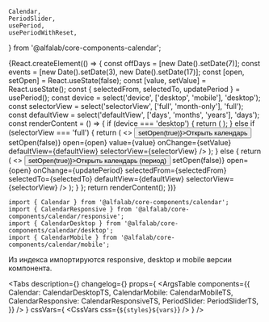     Calendar,
    PeriodSlider,
    usePeriod,
    usePeriodWithReset,
} from '@alfalab/core-components-calendar';



<Meta title=' Components/Forms/Calendars/Calendar' component={Calendar} />

<!-- Canvas -->

<Story name='Calendar'>
    {React.createElement(() => {
        const offDays = [new Date().setDate(7)];
        const events = [new Date().setDate(3), new Date().setDate(17)];
        const [open, setOpen] = React.useState(false);
        const [value, setValue] = React.useState();
        const { selectedFrom, selectedTo, updatePeriod } = usePeriod();
        const device = select('device', ['desktop', 'mobile'], 'desktop');
        const selectorView = select('selectorView', ['full', 'month-only'], 'full');
        const defaultView = select('defaultView', ['days', 'months', 'years'], 'days');
        const renderContent = () => {
            if (device === 'desktop') {
                return (
                    <Calendar
                        value={value}
                        onChange={setValue}
                        offDays={offDays}
                        events={events}
                        defaultView={defaultView}
                        selectorView={selectorView}
                    />
                );
            } else if (selectorView === 'full') {
                return (
                    <>
                        <Button onClick={() => setOpen(true)}>Открыть календарь</Button>
                        <CalendarMobile
                            onClose={() => setOpen(false)}
                            open={open}
                            value={value}
                            onChange={setValue}
                            defaultView={defaultView}
                            selectorView={selectorView}
                        />
                    </>
                );
            } else {
                return (
                    <>
                        <Button onClick={() => setOpen(true)}>Открыть календарь (период)</Button>
                        <CalendarMobile
                            onClose={() => setOpen(false)}
                            open={open}
                            onChange={updatePeriod}
                            selectedFrom={selectedFrom}
                            selectedTo={selectedTo}
                            defaultView={defaultView}
                            selectorView={selectorView}
                        />
                    </>
                );
            }
        };
        return renderContent();
    })}
</Story>

<!-- Docs -->

<ComponentHeader
    name='Calendar'
    version={version}
    package='@alfalab/core-components/calendar'
    design='https://www.figma.com/file/cdNnkh2QdxuvYLrBm4cubM/Web-%3A%3A-Core-Default-Components?node-id=1069%3A40039'
/>

```tsx
import { Calendar } from '@alfalab/core-components/calendar';
import { CalendarResponsive } from '@alfalab/core-components/calendar/responsive';
import { CalendarDesktop } from '@alfalab/core-components/calendar/desktop';
import { CalendarMobile } from '@alfalab/core-components/calendar/mobile';
```

Из индекса импортируются responsive, desktop и mobile версии компонента.

<Tabs
    description={<Description />}
    changelog={<Changelog />}
    props={
        <ArgsTable
            components={{
                Calendar: CalendarDesktopTS,
                CalendarMobile: CalendarMobileTS,
                CalendarResponsive: CalendarResponsiveTS,
                PeriodSlider: PeriodSliderTS,
            }}
        />
    }
    cssVars={
        <CssVars
            css={`
                ${styles}${vars}
            `}
        />
    }
/>
